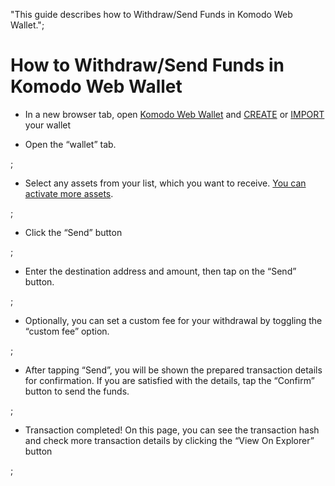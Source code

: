   "This guide describes how to Withdraw/Send Funds in Komodo Web Wallet.";


# How to Withdraw/Send Funds in Komodo Web Wallet

*	 In a new browser tab, open [Komodo Web Wallet](https://app.komodoplatform.com/#/dex) and [CREATE](src/pages/komodo-wallet/web/how-to-create-wallet-in-komodo-web-wallet/index.mdx) or [IMPORT](src/pages/komodo-wallet/web/how-to-import-wallet-in-komodo-web-wallet) your wallet

*	Open the “wallet” tab.

<OptimizedImage title=" How to Withdraw/Send Funds in Komodo Web Wallet" src={howToWithdrawFunds1} alt=" How to Withdraw/Send Funds in Komodo Web Wallet" />;

*	Select any assets from your list, which you want to receive. [You can activate more assets]().

<OptimizedImage title=" How to Withdraw/Send Funds in Komodo Web Wallet" src={howToWithdrawFunds2} alt=" How to Withdraw/Send Funds in Komodo Web Wallet" />;

*	Click the “Send” button

<OptimizedImage title=" How to Withdraw/Send Funds in Komodo Web Wallet" src={howToWithdrawFunds3} alt=" How to Withdraw/Send Funds in Komodo Web Wallet" />;

*	Enter the destination address and amount, then tap on the “Send” button.

<OptimizedImage title=" How to Withdraw/Send Funds in Komodo Web Wallet" src={howToWithdrawFunds4} alt=" How to Withdraw/Send Funds in Komodo Web Wallet" />;

*	Optionally, you can set a custom fee for your withdrawal by toggling the “custom fee” option.

<OptimizedImage title=" How to Withdraw/Send Funds in Komodo Web Wallet" src={howToWithdrawFunds5} alt=" How to Withdraw/Send Funds in Komodo Web Wallet" />;

*	After tapping “Send”, you will be shown the prepared transaction details for confirmation. If you are satisfied with the details, tap the “Confirm” button to send the funds.

<OptimizedImage title=" How to Withdraw/Send Funds in Komodo Web Wallet" src={howToWithdrawFunds6} alt=" How to Withdraw/Send Funds in Komodo Web Wallet" />;

*	Transaction completed! On this page, you can see the transaction hash and check more transaction details by clicking the “View On Explorer” button

<OptimizedImage title=" How to Withdraw/Send Funds in Komodo Web Wallet" src={howToWithdrawFunds7} alt=" How to Withdraw/Send Funds in Komodo Web Wallet" />;







